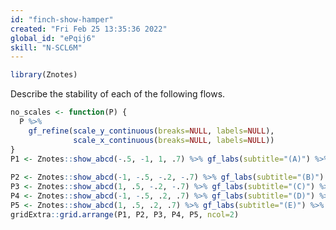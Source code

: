 ```yaml
---
id: "finch-show-hamper"
created: "Fri Feb 25 13:35:36 2022" 
global_id: "ePqij6"
skill: "N-SCL6M"
---
```


```r
library(Znotes)
```

Describe the stability of each of the following flows.

```r
no_scales <- function(P) {
  P %>% 
    gf_refine(scale_y_continuous(breaks=NULL, labels=NULL),
              scale_x_continuous(breaks=NULL, labels=NULL))
}
P1 <- Znotes::show_abcd(-.5, -1, 1, .7) %>% gf_labs(subtitle="(A)") %>% no_scales()
  
P2 <- Znotes::show_abcd(-1, -.5, -.2, -.7) %>% gf_labs(subtitle="(B)") %>% no_scales()
P3 <- Znotes::show_abcd(1, .5, -.2, -.7) %>% gf_labs(subtitle="(C)") %>% no_scales()
P4 <- Znotes::show_abcd(-1, -.5, .2, .7) %>% gf_labs(subtitle="(D)") %>% no_scales()
P5 <- Znotes::show_abcd(1, .5, .2, .7) %>% gf_labs(subtitle="(E)") %>% no_scales()
gridExtra::grid.arrange(P1, P2, P3, P4, P5, ncol=2)
```


